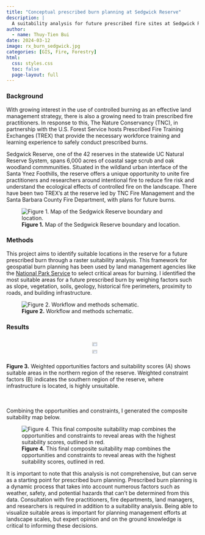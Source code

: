```yaml
---
title: "Conceptual prescribed burn planning at Sedgwick Reserve"
description: |
  A suitability analysis for future prescribed fire sites at Sedgwick Reserve
author:
  - name: Thuy-Tien Bui
date: 2024-03-12
image: rx_burn_sedgwick.jpg
categories: [GIS, Fire, Forestry]
html:
  css: styles.css
  toc: false
  page-layout: full
---
```


### Background

With growing interest in the use of controlled burning as an effective land management strategy, there is also a growing need to train prescribed fire practitioners. In response to this, The Nature Conservancy (TNC), in partnership with the U.S. Forest Service hosts Prescribed Fire Training Exchanges (TREX) that provide the necessary workforce training and learning experience to safely conduct prescribed burns.

Sedgwick Reserve, one of the 42 reserves in the statewide UC Natural Reserve System, spans 6,000 acres of coastal sage scrub and oak woodland commmunities. Situated in the wildland urban interface of the Santa Ynez Foothills, the reserve offers a unique opportunity to unite fire practitioners and researchers around intentional fire to reduce fire risk and understand the ecological effects of controlled fire on the landscape. There have been two TREX's at the reserve led by TNC Fire Management and the Santa Barbara County Fire Department, with plans for future burns.

![**Figure 1.** Map of the Sedgwick Reserve boundary and location.](ca_sedgwick_map.png)

### Methods

This project aims to identify suitable locations in the reserve for a future prescribed burn through a raster suitability analysis. This framework for geospatial burn planning has been used by land management agencies like the [National Park Service](https://www.nps.gov/seki/learn/nature/fic_frid97.htm) to select critical areas for burning. I identified the most suitable areas for a future prescribed burn by weighing factors such as slope, vegetation, soils, geology, historical fire perimeters, proximity to roads, and building infrastructure.

![**Figure 2.** Workflow and methods schematic.](Conceptual_Map.png)

### Results

::: {style="display: flex; justify-content: center;"}
<img src="opp_map.png" width="49%" style="margin-right: 10px;"/> <img src="cons_map.png" width="49%"/>
:::

<figcaption>**Figure 3.** Weighted opportunities factors and suitability scores (A) shows suitable areas in the northern region of the reserve. Weighted constraint factors (B) indicates the southern region of the reserve, where infrastructure is located, is highly unsuitable.</figcaption>

<br><br> Combining the opportunities and constraints, I generated the composite suitability map below.

![**Figure 4.** This final composite suitability map combines the opportunities and constraints to reveal areas with the highest suitability scores, outlined in red.](composite_map.png)

It is important to note that this analysis is not comprehensive, but can serve as a starting point for prescribed burn planning. Prescribed burn planning is a dynamic process that takes into account numerous factors such as weather, safety, and potential hazards that can't be determined from this data. Consultation with fire practitioners, fire departments, land managers, and researchers is required in addition to a suitability analysis. Being able to visualize suitable areas is important for planning management efforts at landscape scales, but expert opinion and on the ground knowledge is critical to informing these decisions.

